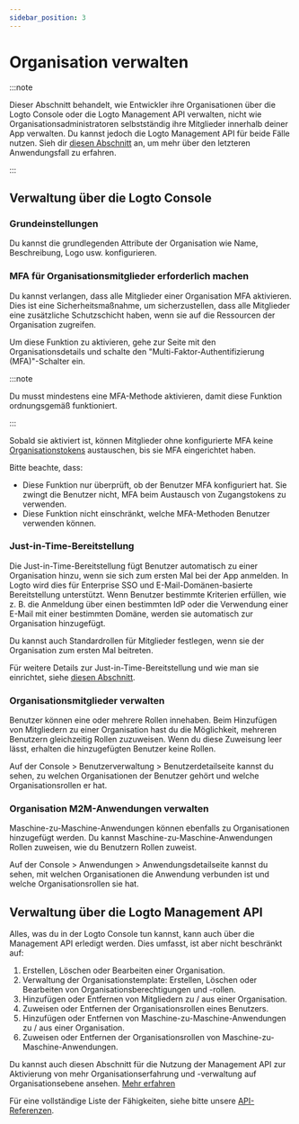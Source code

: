```yaml
---
sidebar_position: 3
---
```


# Organisation verwalten

:::note

Dieser Abschnitt behandelt, wie Entwickler ihre Organisationen über die Logto Console oder die Logto Management API verwalten, nicht wie Organisationsadministratoren selbstständig ihre Mitglieder innerhalb deiner App verwalten.
Du kannst jedoch die Logto Management API für beide Fälle nutzen. Sieh dir [diesen Abschnitt](/end-user-flows/organization-experience/organization-management) an, um mehr über den letzteren Anwendungsfall zu erfahren.

:::

## Verwaltung über die Logto Console

### Grundeinstellungen

Du kannst die grundlegenden Attribute der Organisation wie Name, Beschreibung, Logo usw. konfigurieren.

### MFA für Organisationsmitglieder erforderlich machen

Du kannst verlangen, dass alle Mitglieder einer Organisation MFA aktivieren. Dies ist eine Sicherheitsmaßnahme, um sicherzustellen, dass alle Mitglieder eine zusätzliche Schutzschicht haben, wenn sie auf die Ressourcen der Organisation zugreifen.

Um diese Funktion zu aktivieren, gehe zur Seite mit den Organisationsdetails und schalte den "Multi-Faktor-Authentifizierung (MFA)"-Schalter ein.

:::note

Du musst mindestens eine MFA-Methode aktivieren, damit diese Funktion ordnungsgemäß funktioniert.

:::

Sobald sie aktiviert ist, können Mitglieder ohne konfigurierte MFA keine [Organisationstokens](../../authorization/organization-template/protect-organization-resources/#step-2-fetch-organization-token) austauschen, bis sie MFA eingerichtet haben.

Bitte beachte, dass:

- Diese Funktion nur überprüft, ob der Benutzer MFA konfiguriert hat. Sie zwingt die Benutzer nicht, MFA beim Austausch von Zugangstokens zu verwenden.
- Diese Funktion nicht einschränkt, welche MFA-Methoden Benutzer verwenden können.

### Just-in-Time-Bereitstellung

Die Just-in-Time-Bereitstellung fügt Benutzer automatisch zu einer Organisation hinzu, wenn sie sich zum ersten Mal bei der App anmelden. In Logto wird dies für Enterprise SSO und E-Mail-Domänen-basierte Bereitstellung unterstützt. Wenn Benutzer bestimmte Kriterien erfüllen, wie z. B. die Anmeldung über einen bestimmten IdP oder die Verwendung einer E-Mail mit einer bestimmten Domäne, werden sie automatisch zur Organisation hinzugefügt.

Du kannst auch Standardrollen für Mitglieder festlegen, wenn sie der Organisation zum ersten Mal beitreten.

Für weitere Details zur Just-in-Time-Bereitstellung und wie man sie einrichtet, siehe [diesen Abschnitt](/organizations/just-in-time-provisioning).

### Organisationsmitglieder verwalten

Benutzer können eine oder mehrere Rollen innehaben. Beim Hinzufügen von Mitgliedern zu einer Organisation hast du die Möglichkeit, mehreren Benutzern gleichzeitig Rollen zuzuweisen. Wenn du diese Zuweisung leer lässt, erhalten die hinzugefügten Benutzer keine Rollen.

Auf der <CloudLink to="/users"> Console > Benutzerverwaltung > Benutzerdetailseite</CloudLink> kannst du sehen, zu welchen Organisationen der Benutzer gehört und welche Organisationsrollen er hat.

### Organisation M2M-Anwendungen verwalten

Maschine-zu-Maschine-Anwendungen können ebenfalls zu Organisationen hinzugefügt werden. Du kannst Maschine-zu-Maschine-Anwendungen Rollen zuweisen, wie du Benutzern Rollen zuweist.

Auf der <CloudLink to="/applications"> Console > Anwendungen > Anwendungsdetailseite</CloudLink> kannst du sehen, mit welchen Organisationen die Anwendung verbunden ist und welche Organisationsrollen sie hat.

## Verwaltung über die Logto Management API

Alles, was du in der Logto Console tun kannst, kann auch über die Management API erledigt werden. Dies umfasst, ist aber nicht beschränkt auf:

1. Erstellen, Löschen oder Bearbeiten einer Organisation.
2. Verwaltung der Organisationstemplate: Erstellen, Löschen oder Bearbeiten von Organisationsberechtigungen und -rollen.
3. Hinzufügen oder Entfernen von Mitgliedern zu / aus einer Organisation.
4. Zuweisen oder Entfernen der Organisationsrollen eines Benutzers.
5. Hinzufügen oder Entfernen von Maschine-zu-Maschine-Anwendungen zu / aus einer Organisation.
6. Zuweisen oder Entfernen der Organisationsrollen von Maschine-zu-Maschine-Anwendungen.

Du kannst auch diesen Abschnitt für die Nutzung der Management API zur Aktivierung von mehr Organisationserfahrung und -verwaltung auf Organisationsebene ansehen. [Mehr erfahren](/end-user-flows/organization-experience)

Für eine vollständige Liste der Fähigkeiten, siehe bitte unsere [API-Referenzen](https://openapi.logto.io/group/endpoint-organizations).
